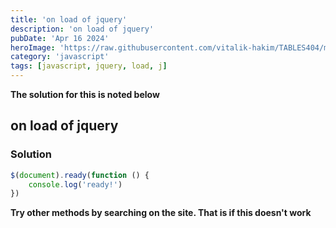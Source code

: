 ```yaml
---
title: 'on load of jquery'
description: 'on load of jquery'
pubDate: 'Apr 16 2024'
heroImage: 'https://raw.githubusercontent.com/vitalik-hakim/TABLES404/main/error_b/JavaScript.png'
category: 'javascript'
tags: [javascript, jquery, load, j]
---
```


**The solution for this is noted below**

## on load of jquery

### Solution

```javascript
$(document).ready(function () {
	console.log('ready!')
})
```

**Try other methods by searching on the site. That is if this doesn't work**
